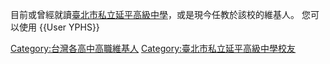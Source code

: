 目前或曾經就讀[[臺北市私立延平高級中學|臺北市私立延平高級中學]]，或是現今任教於該校的維基人。
您可以使用
<nowiki>{{User YPHS}}</nowiki>

[[Category:台灣各高中高職維基人|Category:台灣各高中高職維基人]]
[[Category:臺北市私立延平高級中學校友|Category:臺北市私立延平高級中學校友]]